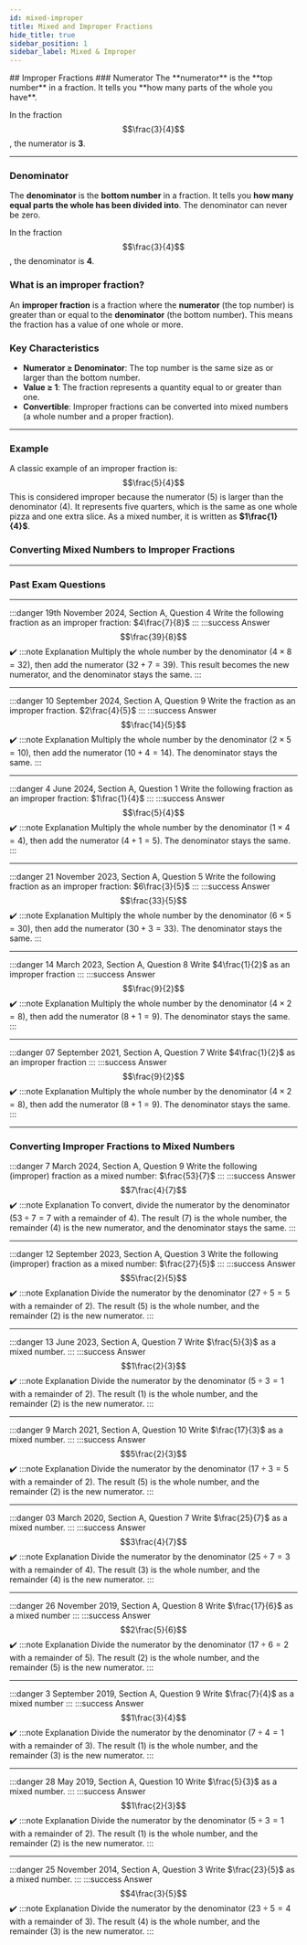 ```yaml
---
id: mixed-improper
title: Mixed and Improper Fractions
hide_title: true
sidebar_position: 1
sidebar_label: Mixed & Improper
---
```


<ModuleBanner />
## Improper Fractions
### Numerator
The **numerator** is the **top number** in a fraction. It tells you **how many parts of the whole you have**.

In the fraction $$\frac{3}{4}$$, the numerator is **3**.

---
### Denominator
The **denominator** is the **bottom number** in a fraction. It tells you **how many equal parts the whole has been divided into**. The denominator can never be zero.

In the fraction $$\frac{3}{4}$$, the denominator is **4**.

### What is an improper fraction?

An **improper fraction** is a fraction where the **numerator** (the top number) is greater than or equal to the **denominator** (the bottom number). This means the fraction has a value of one whole or more.

### Key Characteristics
* **Numerator ≥ Denominator**: The top number is the same size as or larger than the bottom number.
* **Value ≥ 1**: The fraction represents a quantity equal to or greater than one.
* **Convertible**: Improper fractions can be converted into mixed numbers (a whole number and a proper fraction).

---
### Example
A classic example of an improper fraction is:
$$\frac{5}{4}$$
This is considered improper because the numerator (5) is larger than the denominator (4). It represents five quarters, which is the same as one whole pizza and one extra slice. As a mixed number, it is written as **$1\frac{1}{4}$**.
### **Converting Mixed Numbers to Improper Fractions**
---
### Past Exam Questions
---

:::danger 19th November 2024, Section A, Question 4
Write the following fraction as an improper fraction: $4\frac{7}{8}$
:::
:::success Answer
$$\frac{39}{8}$$✔️
:::note Explanation
Multiply the whole number by the denominator ($4 \times 8 = 32$), then add the numerator ($32 + 7 = 39$). This result becomes the new numerator, and the denominator stays the same.
:::


---

:::danger 10 September 2024, Section A, Question 9
Write the fraction as an improper fraction. $2\frac{4}{5}$
:::
:::success Answer
$$\frac{14}{5}$$✔️
:::note Explanation
Multiply the whole number by the denominator ($2 \times 5 = 10$), then add the numerator ($10 + 4 = 14$). The denominator stays the same.
:::

---

:::danger 4 June 2024, Section A, Question 1
Write the following fraction as an improper fraction: $1\frac{1}{4}$
:::
:::success Answer
$$\frac{5}{4}$$✔️
:::note Explanation
Multiply the whole number by the denominator ($1 \times 4 = 4$), then add the numerator ($4 + 1 = 5$). The denominator stays the same.
:::


---

:::danger 21 November 2023, Section A, Question 5
Write the following fraction as an improper fraction: $6\frac{3}{5}$
:::
:::success Answer
$$\frac{33}{5}$$✔️
:::note Explanation
Multiply the whole number by the denominator ($6 \times 5 = 30$), then add the numerator ($30 + 3 = 33$). The denominator stays the same.
:::

---

:::danger 14 March 2023, Section A, Question 8
Write $4\frac{1}{2}$ as an improper fraction
:::
:::success Answer
$$\frac{9}{2}$$✔️
:::note Explanation
Multiply the whole number by the denominator ($4 \times 2 = 8$), then add the numerator ($8 + 1 = 9$). The denominator stays the same.
:::


---

:::danger 07 September 2021, Section A, Question 7
Write $4\frac{1}{2}$ as an improper fraction
:::
:::success Answer
$$\frac{9}{2}$$✔️
:::note Explanation
Multiply the whole number by the denominator ($4 \times 2 = 8$), then add the numerator ($8 + 1 = 9$). The denominator stays the same.
:::


***

### **Converting Improper Fractions to Mixed Numbers**

:::danger 7 March 2024, Section A, Question 9
Write the following (improper) fraction as a mixed number: $\frac{53}{7}$
:::
:::success Answer
$$7\frac{4}{7}$$✔️
:::note Explanation
To convert, divide the numerator by the denominator ($53 \div 7 = 7$ with a remainder of 4). The result (7) is the whole number, the remainder (4) is the new numerator, and the denominator stays the same.
:::


---

:::danger 12 September 2023, Section A, Question 3
Write the following (improper) fraction as a mixed number: $\frac{27}{5}$
:::
:::success Answer
$$5\frac{2}{5}$$✔️
:::note Explanation
Divide the numerator by the denominator ($27 \div 5 = 5$ with a remainder of 2). The result (5) is the whole number, and the remainder (2) is the new numerator.
:::


---

:::danger 13 June 2023, Section A, Question 7
Write $\frac{5}{3}$ as a mixed number.
:::
:::success Answer
$$1\frac{2}{3}$$✔️
:::note Explanation
Divide the numerator by the denominator ($5 \div 3 = 1$ with a remainder of 2). The result (1) is the whole number, and the remainder (2) is the new numerator.
:::


---

:::danger 9 March 2021, Section A, Question 10
Write $\frac{17}{3}$ as a mixed number.
:::
:::success Answer
$$5\frac{2}{3}$$✔️
:::note Explanation
Divide the numerator by the denominator ($17 \div 3 = 5$ with a remainder of 2). The result (5) is the whole number, and the remainder (2) is the new numerator.
:::


---

:::danger 03 March 2020, Section A, Question 7
Write $\frac{25}{7}$ as a mixed number.
:::
:::success Answer
$$3\frac{4}{7}$$✔️
:::note Explanation
Divide the numerator by the denominator ($25 \div 7 = 3$ with a remainder of 4). The result (3) is the whole number, and the remainder (4) is the new numerator.
:::


---

:::danger 26 November 2019, Section A, Question 8
Write $\frac{17}{6}$ as a mixed number
:::
:::success Answer
$$2\frac{5}{6}$$✔️
:::note Explanation
Divide the numerator by the denominator ($17 \div 6 = 2$ with a remainder of 5). The result (2) is the whole number, and the remainder (5) is the new numerator.
:::


---

:::danger 3 September 2019, Section A, Question 9
Write $\frac{7}{4}$ as a mixed number
:::
:::success Answer
$$1\frac{3}{4}$$✔️
:::note Explanation
Divide the numerator by the denominator ($7 \div 4 = 1$ with a remainder of 3). The result (1) is the whole number, and the remainder (3) is the new numerator.
:::


---

:::danger 28 May 2019, Section A, Question 10
Write $\frac{5}{3}$ as a mixed number.
:::
:::success Answer
$$1\frac{2}{3}$$✔️
:::note Explanation
Divide the numerator by the denominator ($5 \div 3 = 1$ with a remainder of 2). The result (1) is the whole number, and the remainder (2) is the new numerator.
:::


---

:::danger 25 November 2014, Section A, Question 3
Write $\frac{23}{5}$ as a mixed number.
:::
:::success Answer
$$4\frac{3}{5}$$✔️
:::note Explanation
Divide the numerator by the denominator ($23 \div 5 = 4$ with a remainder of 3). The result (4) is the whole number, and the remainder (3) is the new numerator.
:::

